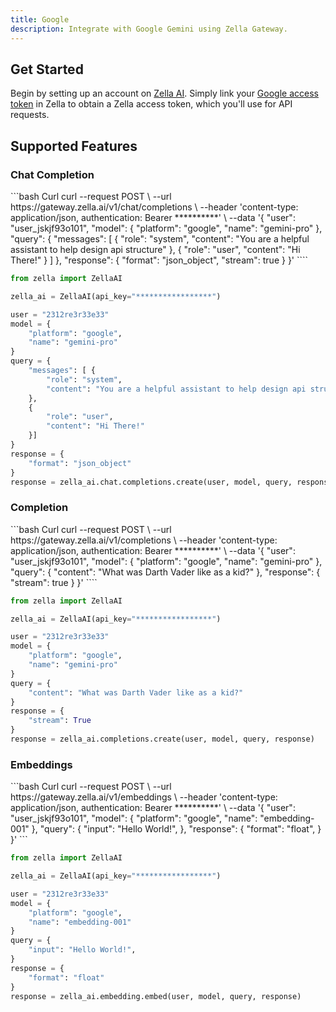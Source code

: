 ```yaml
---
title: Google
description: Integrate with Google Gemini using Zella Gateway.
---
```


## Get Started
Begin by setting up an account on [Zella AI](https://zella.ai/).
Simply link your [Google access token](https://makersuite.google.com/app/apikey) in Zella to obtain a Zella access token, which you'll use for API requests.


## Supported Features

### Chat Completion

<CodeGroup>
```bash Curl
curl --request POST \
--url https://gateway.zella.ai/v1/chat/completions \
--header 'content-type: application/json, authentication: Bearer **********' \
--data '{
"user": "user_jskjf93o101",
"model": {
    "platform": "google",
    "name": "gemini-pro"
},
"query": {
    "messages": [
        {
        "role": "system",
        "content": "You are a helpful assistant to help design api structure"
        },
        {
        "role": "user",
        "content": "Hi There!"
        }
    ]
},
"response": {
    "format": "json_object",
    "stream": true
    }
}'
````

```python Python
from zella import ZellaAI

zella_ai = ZellaAI(api_key="*****************")

user = "2312re3r33e33"
model = {
    "platform": "google",
    "name": "gemini-pro"
}
query = {
    "messages": [ {
        "role": "system",
        "content": "You are a helpful assistant to help design api structure"
    },
    {
        "role": "user",
        "content": "Hi There!"
    }]
}
response = {
    "format": "json_object"
}
response = zella_ai.chat.completions.create(user, model, query, response)
```

</CodeGroup>


### Completion

<CodeGroup>
```bash Curl
curl --request POST \
--url https://gateway.zella.ai/v1/completions \
--header 'content-type: application/json, authentication: Bearer **********' \
--data '{
"user": "user_jskjf93o101",
"model": {
    "platform": "google",
    "name": "gemini-pro"
},
"query": {
    "content": "What was Darth Vader like as a kid?"
},
"response": {
    "stream": true
    }
}'
````

```python Python
from zella import ZellaAI

zella_ai = ZellaAI(api_key="*****************")

user = "2312re3r33e33"
model = {
    "platform": "google",
    "name": "gemini-pro"
}
query = {
    "content": "What was Darth Vader like as a kid?"
}
response = {
    "stream": True
}
response = zella_ai.completions.create(user, model, query, response)
```

</CodeGroup>

### Embeddings

<CodeGroup>
```bash Curl
curl --request POST \
--url https://gateway.zella.ai/v1/embeddings \
--header 'content-type: application/json, authentication: Bearer **********' \
--data '{
"user": "user_jskjf93o101",
"model": {
    "platform": "google",
    "name": "embedding-001"
},
"query": {
    "input": "Hello World!",
},
"response": {
    "format": "float",
}
}'
```

```python Python
from zella import ZellaAI

zella_ai = ZellaAI(api_key="*****************")

user = "2312re3r33e33"
model = {
    "platform": "google",
    "name": "embedding-001"
}
query = {
    "input": "Hello World!",
}
response = {
    "format": "float"
}
response = zella_ai.embedding.embed(user, model, query, response)
```
</CodeGroup>
